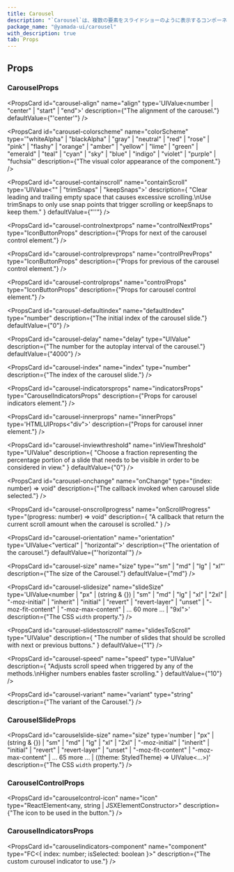 ```yaml
---
title: Carousel
description: "`Carousel`は、複数の要素をスライドショーのように表示するコンポーネントです。"
package_name: "@yamada-ui/carousel"
with_description: true
tab: Props
---
```


## Props

### CarouselProps

<PropsCard
  id="carousel-align"
  name="align"
  type='UIValue<number | "center" | "start" | "end">'
  description={"The alignment of the carousel."}
  defaultValue={"'center'"}
/>

<PropsCard
  id="carousel-colorscheme"
  name="colorScheme"
  type='"whiteAlpha" | "blackAlpha" | "gray" | "neutral" | "red" | "rose" | "pink" | "flashy" | "orange" | "amber" | "yellow" | "lime" | "green" | "emerald" | "teal" | "cyan" | "sky" | "blue" | "indigo" | "violet" | "purple" | "fuchsia"'
  description={"The visual color appearance of the component."}
/>

<PropsCard
  id="carousel-containscroll"
  name="containScroll"
  type='UIValue<"" | "trimSnaps" | "keepSnaps">'
  description={
    "Clear leading and trailing empty space that causes excessive scrolling.\nUse trimSnaps to only use snap points that trigger scrolling or keepSnaps to keep them."
  }
  defaultValue={"''"}
/>

<PropsCard
  id="carousel-controlnextprops"
  name="controlNextProps"
  type="IconButtonProps"
  description={"Props for next of the carousel control element."}
/>

<PropsCard
  id="carousel-controlprevprops"
  name="controlPrevProps"
  type="IconButtonProps"
  description={"Props for previous of the carousel control element."}
/>

<PropsCard
  id="carousel-controlprops"
  name="controlProps"
  type="IconButtonProps"
  description={"Props for carousel control element."}
/>

<PropsCard
  id="carousel-defaultindex"
  name="defaultIndex"
  type="number"
  description={"The initial index of the carousel slide."}
  defaultValue={"0"}
/>

<PropsCard
  id="carousel-delay"
  name="delay"
  type="UIValue<number>"
  description={"The number for the autoplay interval of the carousel."}
  defaultValue={"4000"}
/>

<PropsCard
  id="carousel-index"
  name="index"
  type="number"
  description={"The index of the carousel slide."}
/>

<PropsCard
  id="carousel-indicatorsprops"
  name="indicatorsProps"
  type="CarouselIndicatorsProps"
  description={"Props for carousel indicators element."}
/>

<PropsCard
  id="carousel-innerprops"
  name="innerProps"
  type='HTMLUIProps<"div">'
  description={"Props for carousel inner element."}
/>

<PropsCard
  id="carousel-inviewthreshold"
  name="inViewThreshold"
  type="UIValue<number>"
  description={
    "Choose a fraction representing the percentage portion of a slide that needs to be visible in order to be considered in view."
  }
  defaultValue={"0"}
/>

<PropsCard
  id="carousel-onchange"
  name="onChange"
  type="(index: number) => void"
  description={"The callback invoked when carousel slide selected."}
/>

<PropsCard
  id="carousel-onscrollprogress"
  name="onScrollProgress"
  type="(progress: number) => void"
  description={
    "A callback that return the current scroll amount when the carousel is scrolled."
  }
/>

<PropsCard
  id="carousel-orientation"
  name="orientation"
  type='UIValue<"vertical" | "horizontal">'
  description={"The orientation of the carousel."}
  defaultValue={"'horizontal'"}
/>

<PropsCard
  id="carousel-size"
  name="size"
  type='"sm" | "md" | "lg" | "xl"'
  description={"The size of the Carousel."}
  defaultValue={"md"}
/>

<PropsCard
  id="carousel-slidesize"
  name="slideSize"
  type='UIValue<number | "px" | (string & {}) | "sm" | "md" | "lg" | "xl" | "2xl" | "-moz-initial" | "inherit" | "initial" | "revert" | "revert-layer" | "unset" | "-moz-fit-content" | "-moz-max-content" | ... 60 more ... | "9xl">'
  description={"The CSS `width` property."}
/>

<PropsCard
  id="carousel-slidestoscroll"
  name="slidesToScroll"
  type="UIValue<number>"
  description={
    "The number of slides that should be scrolled with next or previous buttons."
  }
  defaultValue={"1"}
/>

<PropsCard
  id="carousel-speed"
  name="speed"
  type="UIValue<number>"
  description={
    "Adjusts scroll speed when triggered by any of the methods.\nHigher numbers enables faster scrolling."
  }
  defaultValue={"10"}
/>

<PropsCard
  id="carousel-variant"
  name="variant"
  type="string"
  description={"The variant of the Carousel."}
/>

### CarouselSlideProps

<PropsCard id="carouselslide-index" name="index" type="number" />

<PropsCard
  id="carouselslide-size"
  name="size"
  type='number | "px" | (string & {}) | "sm" | "md" | "lg" | "xl" | "2xl" | "-moz-initial" | "inherit" | "initial" | "revert" | "revert-layer" | "unset" | "-moz-fit-content" | "-moz-max-content" | ... 65 more ... | ((theme: StyledTheme) => UIValue<...>)'
  description={"The CSS `width` property."}
/>

### CarouselControlProps

<PropsCard
  id="carouselcontrol-icon"
  name="icon"
  type="ReactElement<any, string | JSXElementConstructor<any>>"
  description={"The icon to be used in the button."}
/>

### CarouselIndicatorsProps

<PropsCard
  id="carouselindicators-component"
  name="component"
  type="FC<{ index: number; isSelected: boolean }>"
  description={"The custom curousel indicator to use."}
/>

